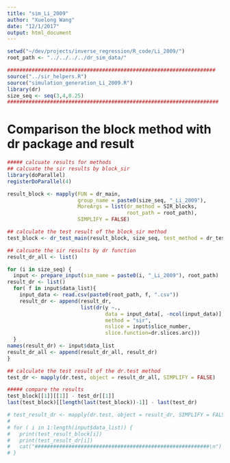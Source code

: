 ```yaml
---
title: "sim_Li_2009"
author: "Xuelong Wang"
date: "12/1/2017"
output: html_document
---
```



```r
setwd("~/dev/projects/inverse_regression/R_code/Li_2009/")
root_path <- "../../../../dr_sim_data/"

####################################################################
source("../sir_helpers.R")
source("simulation_generation_Li_2009.R")
library(dr)
size_seq <- seq(3,4,0.25) 
#####################################################################
```

# Comparison the block method with dr package and result 

```r
##### calcuate results for methods
## calcuate the sir results by block_sir
library(doParallel)
registerDoParallel(4)

result_block <- mapply(FUN = dr_main, 
                       group_name = paste0(size_seq, "_Li_2009"), 
                       MoreArgs = list(dr_method = SIR_blocks,
                                       root_path = root_path),
                       SIMPLIFY = FALSE)

## calculate the test result of the block_sir method
test_block <- dr_test_main(result_block, size_seq, test_method = dr_test_sir)

## calcuate the sir results by dr function
result_dr_all <- list()

for (i in size_seq) {
  input <- prepare_input(sim_name = paste0(i, "_Li_2009"), root_path)
result_dr <- list()
  for( f in input$data_list){
    input_data <- read.csv(paste0(root_path, f, ".csv"))
    result_dr <- append(result_dr, 
                        list(dr(y ~., 
                                data = input_data[, -ncol(input_data)], 
                                method = "sir", 
                                nslice = input$slice_number,
                                slice.function=dr.slices.arc)))
  }
names(result_dr) <- input$data_list
result_dr_all <- append(result_dr_all, result_dr)
}

## calculate the test result of the dr.test method
test_dr <- mapply(dr.test, object = result_dr_all, SIMPLIFY = FALSE)  

##### compare the results
test_block[[1]][[1]] - test_dr[[1]]
last(test_block)[[length(last(test_block))-1]] - last(test_dr)

# test_result_dr <- mapply(dr.test, object = result_dr, SIMPLIFY = FALSE)
# 
# for ( i in 1:length(input$data_list)) {
#   print(test_result_block[i])
#   print(test_result_dr[i])
#   cat("#########################################################\n")
# }
```